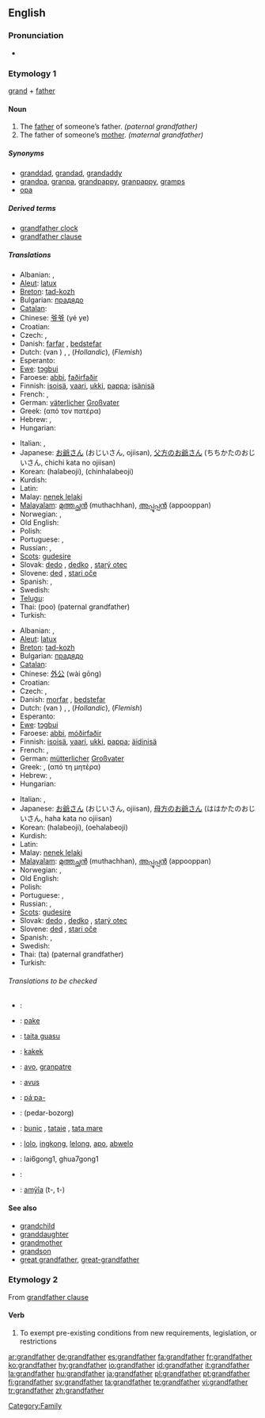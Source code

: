 ==English==

===Pronunciation===
*{{audio|en-us-grandfather.ogg|Audio (US)}}

===Etymology 1===
[[grand]] + [[father]]

====Noun====
{{wikipedia}}
{{en-noun}}

# The [[father]] of someone’s father. ''(paternal grandfather)''
# The father of someone’s [[mother]]. ''(maternal grandfather)''

=====Synonyms=====
*[[granddad]], [[grandad]], [[grandaddy]]
*[[grandpa]], [[granpa]], [[grandpappy]], [[granpappy]], [[gramps]]
*[[opa]]

=====Derived terms=====
*[[grandfather clock]]
*[[grandfather clause]]

=====Translations=====
{{trans-top|paternal grandfather}}
* Albanian: {{t-|sq|gjysh|xs=Albanian}}, {{t+|sq|babagjysh|xs=Albanian}}
* [[Aleut]]: [[latux]]
* [[Breton]]: [[tad-kozh]] {{m}}
* Bulgarian: [[прадядо]] {{m}}
* [[Catalan]]: {{t-|ca|avi|m}}
* Chinese: [[爷爷]] (yé ye)
* Croatian: {{t+|hr|djed|m}}
* Czech: {{t-|cs|děda|m}}, {{t+|cs|děd|m}}
* Danish: [[farfar]] {{c}}, [[bedstefar]] {{c}}
* Dutch: {{t+|nl|grootvader}} (van {{t|nl|vaderszijde}}) {{m}}, {{t+|nl|opa|m}}, {{t|nl|opoe|m}} (''Hollandic''), {{t|nl|bompa|m}} (''Flemish'')
* Esperanto: {{t-|eo|avo|xs=Esperanto}}
* [[Ewe]]: [[tɔgbui]]
* Faroese: [[abbi]], [[faðirfaðir]] {{m}}
* Finnish: [[isoisä]], [[vaari]], [[ukki]], [[pappa]]; [[isänisä]]
* French: {{t+|fr|grand-père|m}}, {{t|fr|grand-père paternel}}
* German: [[väterlich]]er [[Großvater]]
* Greek: {{t+|el|παππούς|tr=papús|sc=Grek}} (από τον πατέρα)
* Hebrew: {{t|he|סב|m|alt=סָב|sc=Hebr}}, {{t+|he|סבא|m|alt=סַבָּא|sc=Hebr}}
* Hungarian: {{t|hu|nagyapa}}
{{trans-mid}}
* Italian: {{t+|it|nonno|m}}, {{t|it|nonno paterno}}
* Japanese: [[お爺さん]] (おじいさん, ojiisan), [[父方]]の[[お爺さん]] (ちちかたのおじいさん, chichi kata no ojiisan)
* Korean: {{t+|ko|할아버지|sc=Hang}} (halabeoji), {{t|ko|친할아버지|sc=Hang}} (chinhalabeoji)
* Kurdish: {{KUchar|[[باپیر]]}}
* Latin: {{t-|la|avus paternus}}
* Malay: [[nenek lelaki]]
* [[Malayalam]]: [[മുത്തച്ഛന്‍]] (muthachhan), [[അപ്പൂപ്പന്‍]] (appooppan)
* Norwegian: {{t|no|bestefar}}, {{t-|no|farfar}}
* Old English: {{t-|ang|ealdfæder|m|xs=Old English}}
* Polish: {{t+|pl|dziadek|m}}
* Portuguese: {{t+|pt|avô|m}}, {{t|pt|avô paternal}}
* Russian: {{t+|ru|дед|m|sc=Cyrl}}, {{t+|ru|дедушка|m|sc=Cyrl}}
* [[Scots]]: [[gudesire]]
* Slovak: [[dedo#Slovak|dedo]] {{m}}, [[dedko]] {{m}}, [[starý otec]] {{m}}
* Slovene: [[ded]] {{m}}, [[stari oče]] {{m}}
* Spanish: {{t+|es|abuelo|m}}, {{t|es|abuelo paterno}}
* Swedish: {{t+|sv|farfar|c}}
* [[Telugu]]: {{t|te|తాతయ్య}}
* Thai: {{Thar|[[ปู่]]}} (poo) (paternal grandfather)
* Turkish: {{t|tr|dede}}
{{trans-bottom}}

{{trans-top|maternal grandfather}}
* Albanian: {{t-|sq|gjysh|xs=Albanian}}, {{t+|sq|babagjysh|xs=Albanian}}
* [[Aleut]]: [[latux]]
* [[Breton]]: [[tad-kozh]] {{m}}
* Bulgarian: [[прадядо]] {{m}}
* [[Catalan]]: {{t-|ca|avi|m}}
* Chinese: [[外公]] (wài gōng)
* Croatian: {{t+|hr|djed|m}}
* Czech: {{t-|cs|děda|m}}, {{t+|cs|děd|m}}
* Danish: [[morfar]] {{c}}, [[bedstefar]] {{c}}
* Dutch: {{t+|nl|grootvader}} (van {{t|nl|moederszijde}}) {{m}}, {{t+|nl|opa|m}}, {{t|nl|opoe|m}} (''Hollandic''), {{t|nl|bompa|m}} (''Flemish'')
* Esperanto: {{t-|eo|avo|xs=Esperanto}}
* [[Ewe]]: [[tɔgbui]]
* Faroese: [[abbi]], [[móðirfaðir]] {{m}}
* Finnish: [[isoisä]], [[vaari]], [[ukki]], [[pappa]]; [[äidinisä]]
* French: {{t+|fr|grand-père|m}}, {{t|fr|grand-père maternel}}
* German: [[mütterlich]]er [[Großvater]]
* Greek: {{t+|el|παππούς|tr=papús|sc=Grek}}, (από τη μητέρα)
* Hebrew: {{t|he|סב|m|alt=סָב|sc=Hebr}}, {{t+|he|סבא|m|alt=סַבָּא|sc=Hebr}}
* Hungarian: {{t|hu|nagyapa}}
{{trans-mid}}
* Italian: {{t+|it|nonno|m}}, {{t|it|nonno materno}}
* Japanese: [[お爺さん]] (おじいさん, ojiisan), [[母方]]の[[お爺さん]] (ははかたのおじいさん, haha kata no ojiisan)
* Korean: {{t+|ko|할아버지|sc=Hang}} (halabeoji), {{t|ko|외할아버지|sc=Hang}} (oehalabeoji)
* Kurdish: {{KUchar|[[باپیر]]}}
* Latin: {{t-|la|avus maternus}}
* Malay: [[nenek lelaki]]
* [[Malayalam]]: [[മുത്തച്ഛന്‍]] (muthachhan), [[അപ്പൂപ്പന്‍]] (appooppan)
* Norwegian: {{t|no|bestefar}}, {{t-|no|morfar}}
* Old English: {{t-|ang|ealdfæder|m|xs=Old English}}
* Polish: {{t+|pl|dziadek|m}}
* Portuguese: {{t+|pt|avô|m}}, {{t|pt|avô maternal}}
* Russian: {{t+|ru|дед|m|sc=Cyrl}}, {{t+|ru|дедушка|m|sc=Cyrl}}
* [[Scots]]: [[gudesire]]
* Slovak: [[dedo#Slovak|dedo]] {{m}}, [[dedko]] {{m}}, [[starý otec]] {{m}}
* Slovene: [[ded]] {{m}}, [[stari oče]] {{m}}
* Spanish: {{t+|es|abuelo|m}}, {{t|es|abuelo materno}}
* Swedish: {{t+|sv|morfar|c}}
* Thai: {{Thai|[[ตา]]}} (ta) (paternal grandfather)
* Turkish: {{t|tr|dede}}
{{trans-bottom}}

======Translations to be checked======
{{checktrans-top}}

*{{ttbc|Arabic}}: {{Arab|[[جد|جدّ]]}}
*{{ttbc|Frisian}}: [[pake]]
*{{ttbc|Guaraní}}: [[taita guasu]]
*{{ttbc|Indonesian}}: [[kakek]]
*{{ttbc|Interlingua}}: [[avo]], [[granpatre]]
{{trans-mid}}
*{{ttbc|Latin}}: [[avus]] {{m}}
*{{ttbc|Central Sierra Miwok}}: [[páˑpa-]]
*{{ttbc|Persian}}: {{fa-Arab|[[پدربزرگ]]}} (pedar-bozorg)
*{{ttbc|Romanian}}: [[bunic]] {{m}}, [[tataie]] {{m}}, [[tata mare]] {{m}}
*{{ttbc|Tagalog}}: [[lolo]], [[ingkong]], [[lelong]], [[apo]], [[abwelo]]
*{{ttbc|Teochew}}: lai6gong1, ghua7gong1
*{{ttbc|Thai}}: {{Thai|[[ก๋ง]]}}
*{{ttbc|Tupinambá}}: [[amỹîa]] (t-, t-)
{{trans-bottom}}

====See also====
*[[grandchild]]
*[[granddaughter]]
*[[grandmother]]
*[[grandson]]
*[[great grandfather]], [[great-grandfather]]

===Etymology 2===
From [[grandfather clause]]

====Verb====
{{en-verb}}

# To exempt pre-existing conditions from new requirements, legislation, or restrictions

[[Category:Family]]

[[ar:grandfather]]
[[de:grandfather]]
[[es:grandfather]]
[[fa:grandfather]]
[[fr:grandfather]]
[[ko:grandfather]]
[[hy:grandfather]]
[[io:grandfather]]
[[id:grandfather]]
[[it:grandfather]]
[[la:grandfather]]
[[hu:grandfather]]
[[ja:grandfather]]
[[pl:grandfather]]
[[pt:grandfather]]
[[fi:grandfather]]
[[sv:grandfather]]
[[ta:grandfather]]
[[te:grandfather]]
[[vi:grandfather]]
[[tr:grandfather]]
[[zh:grandfather]]